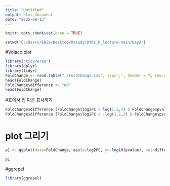 ```yaml
---
title: "Untitled"
output: html_document
date: "2025-08-13"
---
```


```r
knitr::opts_chunk$set(echo = TRUE)
```


```r
setwd("C:/Users/EHIS/Desktop/Rstudy/DTRC_R_lecture-main/Day2")
```
#Volaco plot
```r
library("tidyverse")
library(dplyr)
library(tidyr)
FoldChange <- read.table("./FoldChange.csv", sep=',', header = T, row.names =1)
head(FoldChange)
FoldChange$difference <- "NO"
head(FoldChange)
```

#표에서 업 다운 표시하기
```r
FoldChange$difference [FoldChange$log2FC > log(1.2,2) & FoldChange$pvalue < 0.05] <- "UP"
FoldChange$difference [FoldChange$log2FC < -log(1.2,2) & FoldChange$pvalue < 0.05] <- "down"
```
# plot 그리기
```r
p1 <- ggplot(data=FoldChange, aes(x=log2FC, y=-log10(pvalue), col=difference)) + geom_point() + theme_classic() + scale_color_manual(values=c("blue","gray","red"))

p1
```
#ggrepel
```r
library(ggrepel)
```

